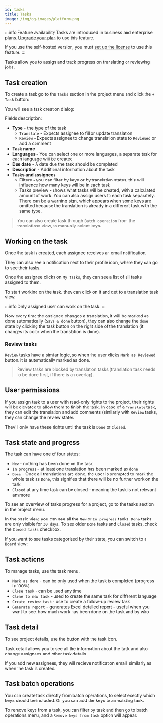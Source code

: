 ```yaml
---
id: tasks
title: Tasks
image: /img/og-images/platform.png
---
```



:::info Feature availability
Tasks are introduced in business and enterprise plans. [Upgrade your plan](https://tolgee.io/pricing) to use this feature.

If you use the self-hosted version, you must [set up the license](/platform/self_hosting/licensing) to use this feature.
:::

Tasks allow you to assign and track progress on translating or reviewing jobs.

## Task creation

To create a task go to the `Tasks` section in the project menu and click the `+ Task` button:

<ScreenshotWrapper
  src="/img/docs/platform/tasks/tasks_page_empty.webp"
  alt="Tasks page empty"
/>

You will see a task creation dialog:

<ScreenshotWrapper
  src="/img/docs/platform/tasks/create_task.webp"
  alt="Create task dialog"
/>

Fields description:

- **Type** - the type of the task
  - `Translate` - Expects assignee to fill or update translation
  - `Review` - Expects assignee to change translation state to `Reviewed` or add a comment
- **Task name**
- **Languages** - You can select one or more languages, a separate task for each language will be created
- **Due date** - A date due the task should be completed
- **Description** - Additional information about the task
- **Tasks and assignees**
  - Filters - you can filter by keys or by translation states, this will influence how many keys will be in each task
  - Tasks preview - shows what tasks will be created, with a calculated amount of work. You can also assign users to each task separately. There can be a warning sign, which appears when some keys are omitted because the translation is already in a different task with the same type.


> You can also create task through `Batch operation` from the translations view, to manually select keys.

## Working on the task

Once the task is created, each assignee receives an email notification.

They can also see a notification next to their profile icon, where they can go to see their tasks.

<ScreenshotWrapper
  src="/img/docs/platform/tasks/task_notification.webp"
  alt="Task notification"
/>

Once the assignee clicks on `My tasks`, they can see a list of all tasks assigned to them.

<ScreenshotWrapper src="/img/docs/platform/tasks/my_tasks.webp" alt="My tasks" />

To start working on the task, they can click on it and get to a translation task view.

:::info
Only assigned user can work on the task.
:::

<ScreenshotWrapper
  src="/img/docs/platform/tasks/task_prefilter.webp"
  alt="Translations prefiltered by task"
/>

Now every time the assignee changes a translation, it will be marked as done automatically (`Save & done` button), they can also change the `done` state by clicking the task button on the right side of the translation (it changes its color when the translation is done).

### Review tasks

`Review` tasks have a similar logic, so when the user clicks `Mark as Reviewed` button, it is automatically marked as done.

> Review tasks are blocked by translation tasks (translation task needs to be done first, if there is an overlap).

## User permissions

If you assign task to a user with read-only rights to the project, their rights will be elevated to allow them to finish the task. In case of a `Translate` task, they can edit the translation and add comments (similarly with `Review` tasks, they can change the review state). 

They'll only have these rights until the task is `Done` or `Closed`.

## Task state and progress

The task can have one of four states:

- `New` - nothing has been done on the task
- `In progress` - at least one translation has been marked as `done`
- `Done` - Once all translations are done, the user is prompted to mark the whole task as `Done`, this signifies that there will be no further work on the task
- `Closed` at any time task can be closed - meaning the task is not relevant anymore

To see an overview of tasks progress for a project, go to the tasks section in the project menu.

<ScreenshotWrapper
  src="/img/docs/platform/tasks/project_tasks.webp"
  alt="Project tasks progress"
/>

In the basic view, you can see all the `New` or `In progress` tasks. `Done` tasks are only visible for `30 days`. To see older `Done` tasks and `Closed` tasks, check the `Closed tasks` checkbox.

If you want to see tasks categorized by their state, you can switch to a `Board` view:

<ScreenshotWrapper
  src="/img/docs/platform/tasks/project_tasks_board.webp"
  alt="Project tasks board view"
/>

## Task actions

To manage tasks, use the task menu.

<ScreenshotWrapper
  src="/img/docs/platform/tasks/task_menu.webp"
  alt="Task menu"
/>

- `Mark as done` - can be only used when the task is completed (progress is 100%)
- `Close task` - can be used any time
- `Clone to new task` - used to create the same task for different language
- `Create review task` - use to create a follow-up review task
- `Generate report` - generates Excel detailed report - useful when you want to see, how much work has been done on the task and by who

## Task detail

To see project details, use the button with the task icon.

<ScreenshotWrapper
  src="/img/docs/platform/tasks/task_detail_button.webp"
  alt="Task detail button"
/>

Task detail allows you to see all the information about the task and also change assignees and other task details.

<ScreenshotWrapper
  src="/img/docs/platform/tasks/task_detail.webp"
  alt="Task detail"
/>

If you add new assignees, they will recieve notification email, similarly as when the task is created.

## Task batch operations

You can create task directly from batch operations, to select exectly which keys should be included. Or you can add the keys to an existing task.

<ScreenshotWrapper
  src="/img/docs/platform/tasks/task_batch_operations.webp"
  alt="Task batch operations"
/>

To remove keys from a task, you can filter by task and then go to batch operations menu, and a `Remove keys from task` option will appear.

<ScreenshotWrapper
  src="/img/docs/platform/tasks/task_batch_op_remove.webp"
  alt="Task remove keys"
/>